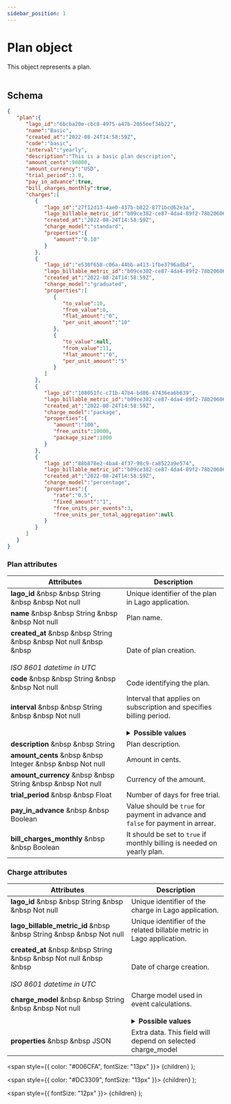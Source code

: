 ```yaml
---
sidebar_position: 1
---
```


# Plan object

This object represents a plan.<br></br>

## Schema

```json
{
   "plan":{
      "lago_id":"6bcba20e-cbc8-4975-a47b-2055eef34b22",
      "name":"Basic",
      "created_at":"2022-08-24T14:58:59Z",
      "code":"basic",
      "interval":"yearly",
      "description":"This is a basic plan description",
      "amount_cents":90000,
      "amount_currency":"USD",
      "trial_period":3.0,
      "pay_in_advance":true,
      "bill_charges_monthly":true,
      "charges":[
         {
            "lago_id":"27f12d13-4ae0-437b-b822-8771bcd62e3a",
            "lago_billable_metric_id":"b09ce382-ce87-4da4-89f2-78b2060689fc",
            "created_at":"2022-08-24T14:58:59Z",
            "charge_model":"standard",
            "properties":{
               "amount":"0.10"
            }
         },
         {
            "lago_id":"e530f658-c06a-44bb-a413-1fbe3796adb4",
            "lago_billable_metric_id":"b09ce382-ce87-4da4-89f2-78b2060689fc",
            "created_at":"2022-08-24T14:58:59Z",
            "charge_model":"graduated",
            "properties":[
               {
                  "to_value":10,
                  "from_value":0,
                  "flat_amount":"0",
                  "per_unit_amount":"10"
               },
               {
                  "to_value":null,
                  "from_value":11,
                  "flat_amount":"0",
                  "per_unit_amount":"5"
               }
            ]
         },
         {
            "lago_id":"108051fc-c71b-47b4-bd86-47436ea6b639",
            "lago_billable_metric_id":"b09ce382-ce87-4da4-89f2-78b2060689fc",
            "created_at":"2022-08-24T14:58:59Z",
            "charge_model":"package",
            "properties":{
               "amount":"100",
               "free_units":10000,
               "package_size":1000
            }
         },
         {
            "lago_id":"88b878e2-4ba4-4f37-98c9-ca8522a9e574",
            "lago_billable_metric_id":"b09ce382-ce87-4da4-89f2-78b2060689fc",
            "created_at":"2022-08-24T14:58:59Z",
            "charge_model":"percentage",
            "properties":{
               "rate":"0.5",
               "fixed_amount":"1",
               "free_units_per_events":3,
               "free_units_per_total_aggregation":null
            }
         }
      ]
   }
}
```
### Plan attributes
| Attributes | Description |
| -----------| ----------- |
| **lago_id** &nbsp &nbsp <Type>String</Type> &nbsp &nbsp <NotNullable>Not null</NotNullable> | Unique identifier of the plan in Lago application. |
| **name** &nbsp &nbsp <Type>String</Type> &nbsp &nbsp <NotNullable>Not null</NotNullable> | Plan name. |
| **created_at** &nbsp &nbsp <Type>String</Type> &nbsp &nbsp <NotNullable>Not null</NotNullable> &nbsp &nbsp <br></br><Comment>*ISO 8601 datetime in UTC*</Comment> | Date of plan creation. |
| **code** &nbsp &nbsp <Type>String</Type> &nbsp &nbsp <NotNullable>Not null</NotNullable> | Code identifying the plan. |
| **interval** &nbsp &nbsp <Type>String</Type> &nbsp &nbsp <NotNullable>Not null</NotNullable><br></br> | Interval that applies on subscription and specifies billing period. <br></br> <details><summary>**Possible values**</summary><div>- `yearly`<br></br>- `weekly`<br></br>- `monthly`<div></div></div></details> |
| **description** &nbsp &nbsp <Type>String</Type> | Plan description. |
| **amount_cents** &nbsp &nbsp <Type>Integer</Type> &nbsp &nbsp <NotNullable>Not null</NotNullable> | Amount in cents. |
| **amount_currency** &nbsp &nbsp <Type>String</Type> &nbsp &nbsp <NotNullable>Not null</NotNullable> | Currency of the amount. |
| **trial_period** &nbsp &nbsp <Type>Float</Type> | Number of days for free trial. |
| **pay_in_advance** &nbsp &nbsp <Type>Boolean</Type> | Value should be `true` for payment in advance and `false` for payment in arrear. |
| **bill_charges_monthly** &nbsp &nbsp <Type>Boolean</Type> | It should be set to `true` if monthly billing is needed on yearly plan. |


### Charge attributes
| Attributes | Description |
| -----------| ----------- |
| **lago_id** &nbsp &nbsp <Type>String</Type> &nbsp &nbsp <NotNullable>Not null</NotNullable> | Unique identifier of the charge in Lago application. |
| **lago_billable_metric_id** &nbsp &nbsp <Type>String</Type> &nbsp &nbsp <NotNullable>Not null</NotNullable> | Unique identifier of the related billable metric in Lago application. |
| **created_at** &nbsp &nbsp <Type>String</Type> &nbsp &nbsp <NotNullable>Not null</NotNullable> &nbsp &nbsp <br></br><Comment>*ISO 8601 datetime in UTC*</Comment> | Date of charge creation. |
| **charge_model** &nbsp &nbsp <Type>String</Type> &nbsp &nbsp <NotNullable>Not null</NotNullable><br></br> | Charge model used in event calculations. <br></br> <details><summary>**Possible values**</summary><div>- `standard`<br></br>- `graduated`<br></br>- `package`<br></br>- `percentage`<div></div></div></details> |
| **properties** &nbsp &nbsp <Type>JSON</Type> | Extra data. This field will depend on selected charge_model |


  <span
    style={{
      color: "#006CFA",
      fontSize: "13px"
    }}>
    {children}
  </span>
);

  <span
    style={{
      color: "#DC3309",
      fontSize: "13px"
    }}>
    {children}
  </span>
);

  <span
    style={{
      fontSize: "12px"
    }}>
    {children}
  </span>
);
